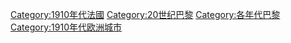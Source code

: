 [[Category:1910年代法國|Category:1910年代法國]]
[[Category:20世纪巴黎|Category:20世纪巴黎]]
[[Category:各年代巴黎|Category:各年代巴黎]]
[[Category:1910年代欧洲城市|Category:1910年代欧洲城市]]